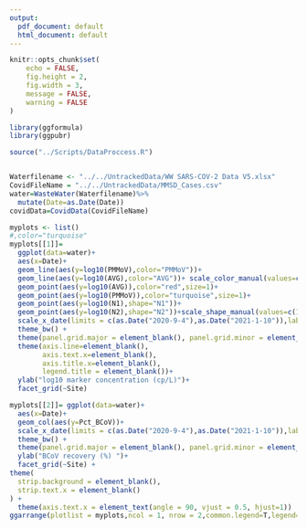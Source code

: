 ```yaml
---
output:
  pdf_document: default
  html_document: default
---
```

```r
knitr::opts_chunk$set(
	echo = FALSE,
	fig.height = 2,
	fig.width = 3,
	message = FALSE,
	warning = FALSE
)
```

```r
library(ggformula)
library(ggpubr)
```

```r
source("../Scripts/DataProccess.R")


Waterfilename <- "../../UntrackedData/WW SARS-COV-2 Data V5.xlsx"
CovidFileName = "../../UntrackedData/MMSD_Cases.csv"
water=WasteWater(Waterfilename)%>%
  mutate(Date=as.Date(Date))
covidData=CovidData(CovidFileName)
```

```r
myplots <- list()
#,color="turquoise"
myplots[[1]]=
  ggplot(data=water)+
  aes(x=Date)+
  geom_line(aes(y=log10(PMMoV),color="PMMoV"))+
  geom_line(aes(y=log10(AVG),color="AVG"))+ scale_color_manual(values=c("red","turquoise"))+
  geom_point(aes(y=log10(AVG)),color="red",size=1)+
  geom_point(aes(y=log10(PMMoV)),color="turquoise",size=1)+
  geom_point(aes(y=log10(N1),shape="N1"))+
  geom_point(aes(y=log10(N2),shape="N2"))+scale_shape_manual(values=c(1,3))+
  scale_x_date(limits = c(as.Date("2020-9-4"),as.Date("2021-1-10")),labels = date_format("%b"))+
  theme_bw() +
  theme(panel.grid.major = element_blank(), panel.grid.minor = element_blank()) +
  theme(axis.line=element_blank(),
        axis.text.x=element_blank(),
        axis.title.x=element_blank(),
        legend.title = element_blank())+
  ylab("log10 marker concentration (cp/L)")+
  facet_grid(~Site)

myplots[[2]]= ggplot(data=water)+
  aes(x=Date)+
  geom_col(aes(y=Pct_BCoV))+
  scale_x_date(limits = c(as.Date("2020-9-4"),as.Date("2021-1-10")),labels = date_format("%b"))+
  theme_bw() +
  theme(panel.grid.major = element_blank(), panel.grid.minor = element_blank()) +
  ylab("BCoV recovery (%) ")+
  facet_grid(~Site) + 
theme(
  strip.background = element_blank(),
  strip.text.x = element_blank()
) + 
  theme(axis.text.x = element_text(angle = 90, vjust = 0.5, hjust=1))
ggarrange(plotlist = myplots,ncol = 1, nrow = 2,common.legend=T,legend="bottom",heights=c(2,1))



```

